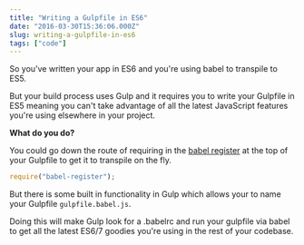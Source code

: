 ```yaml
---
title: "Writing a Gulpfile in ES6"
date: "2016-03-30T15:36:06.000Z"
slug: writing-a-gulpfile-in-es6
tags: ["code"]
---
```


So you've written your app in ES6 and you're using babel to transpile to ES5.

But your build process uses Gulp and it requires you to write your Gulpfile in ES5 meaning you can't take advantage of all the latest JavaScript features you're using elsewhere in your project.

**What do you do?**

You could go down the route of requiring in the [babel register](https://babeljs.io/docs/usage/require/) at the top of your Gulpfile to get it to transpile on the fly.

```js
require("babel-register");
```

But there is some built in functionality in Gulp which allows your to name your Gulpfile `gulpfile.babel.js`.

Doing this will make Gulp look for a .babelrc and run your gulpfile via babel to get all the latest ES6/7 goodies you're using in the rest of your codebase.
